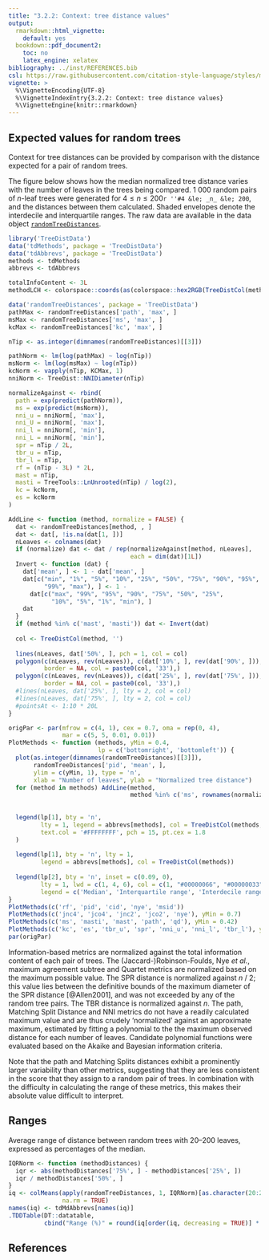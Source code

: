 ```yaml
---
title: "3.2.2: Context: tree distance values"
output: 
  rmarkdown::html_vignette:
    default: yes
  bookdown::pdf_document2:
    toc: no
    latex_engine: xelatex
bibliography: ../inst/REFERENCES.bib
csl: https://raw.githubusercontent.com/citation-style-language/styles/master/apa-old-doi-prefix.csl
vignette: >
  %\VignetteEncoding{UTF-8}
  %\VignetteIndexEntry{3.2.2: Context: tree distance values}
  %\VignetteEngine{knitr::rmarkdown}
---
```


## Expected values for random trees

Context for tree distances can be provided by comparison with the
distance expected for a pair of random trees. 

The figure below shows how the median normalized tree distance varies with the 
number of leaves in the trees being compared.
1&nbsp;000 random pairs of _n_-leaf trees were generated for
$4 \leq n \leq 200$`r ''#4 &le; _n_ &le; 200`,
and the distances between them calculated.
Shaded envelopes denote the interdecile and interquartile ranges.
The raw data are available in the data object [`randomTreeDistances`](../reference/randomTreeDistances.html).

```R
library('TreeDistData')
data('tdMethods', package = 'TreeDistData')
data('tdAbbrevs', package = 'TreeDistData')
methods <- tdMethods
abbrevs <- tdAbbrevs

totalInfoContent <- 3L
methodLCH <- colorspace::coords(as(colorspace::hex2RGB(TreeDistCol(methods)), 'polarLUV'))

data('randomTreeDistances', package = 'TreeDistData')
pathMax <- randomTreeDistances['path', 'max', ]
msMax <- randomTreeDistances['ms', 'max', ]
kcMax <- randomTreeDistances['kc', 'max', ]

nTip <- as.integer(dimnames(randomTreeDistances)[[3]])

pathNorm <- lm(log(pathMax) ~ log(nTip))
msNorm <- lm(log(msMax) ~ log(nTip))
kcNorm <- vapply(nTip, KCMax, 1)
nniNorm <- TreeDist::NNIDiameter(nTip)

normalizeAgainst <- rbind(
  path = exp(predict(pathNorm)),
  ms = exp(predict(msNorm)),
  nni_u = nniNorm[, 'max'],
  nni_U = nniNorm[, 'max'],
  nni_l = nniNorm[, 'min'],
  nni_L = nniNorm[, 'min'],
  spr = nTip / 2L,
  tbr_u = nTip,
  tbr_l = nTip,
  rf = (nTip - 3L) * 2L,
  mast = nTip,
  masti = TreeTools::LnUnrooted(nTip) / log(2),
  kc = kcNorm,
  es = kcNorm
)

AddLine <- function (method, normalize = FALSE) {
  dat <- randomTreeDistances[method, , ]
  dat <- dat[, !is.na(dat[1, ])]
  nLeaves <- colnames(dat)
  if (normalize) dat <- dat / rep(normalizeAgainst[method, nLeaves],
                                  each = dim(dat)[1L])
  Invert <- function (dat) {
    dat['mean', ] <- 1 - dat['mean', ]
    dat[c("min", "1%", "5%", "10%", "25%", "50%", "75%", "90%", "95%", 
          "99%", "max"), ] <- 1 - 
      dat[c("max", "99%", "95%", "90%", "75%", "50%", "25%", 
            "10%", "5%", "1%", "min"), ]
    dat
  }
  if (method %in% c('mast', 'masti')) dat <- Invert(dat)
  
  col <- TreeDistCol(method, '')
  
  lines(nLeaves, dat['50%', ], pch = 1, col = col)
  polygon(c(nLeaves, rev(nLeaves)), c(dat['10%', ], rev(dat['90%', ])),
          border = NA, col = paste0(col, '33'),)
  polygon(c(nLeaves, rev(nLeaves)), c(dat['25%', ], rev(dat['75%', ])),
          border = NA, col = paste0(col, '33'),)
  #lines(nLeaves, dat['25%', ], lty = 2, col = col)
  #lines(nLeaves, dat['75%', ], lty = 2, col = col)
  #pointsAt <- 1:10 * 20L
}
```

```R
origPar <- par(mfrow = c(4, 1), cex = 0.7, oma = rep(0, 4), 
               mar = c(5, 5, 0.01, 0.01))
PlotMethods <- function (methods, yMin = 0.4,
                         lp = c('bottomright', 'bottomleft')) {
  plot(as.integer(dimnames(randomTreeDistances)[[3]]),
       randomTreeDistances['pid', 'mean', ],
       ylim = c(yMin, 1), type = 'n',
       xlab = "Number of leaves", ylab = "Normalized tree distance")
  for (method in methods) AddLine(method, 
                                  method %in% c('ms', rownames(normalizeAgainst)))
  
  
  legend(lp[1], bty = 'n',
         lty = 1, legend = abbrevs[methods], col = TreeDistCol(methods, 44),
         text.col = '#FFFFFFFF', pch = 15, pt.cex = 1.8
  )
  
  legend(lp[1], bty = 'n', lty = 1, 
         legend = abbrevs[methods], col = TreeDistCol(methods))
  
  legend(lp[2], bty = 'n', inset = c(0.09, 0),
         lty = 1, lwd = c(1, 4, 6), col = c(1, "#00000066", "#00000033"),
         legend = c('Median', 'Interquartile range', 'Interdecile range'))
}
PlotMethods(c('rf', 'pid', 'cid', 'nye', 'msid'))
PlotMethods(c('jnc4', 'jco4', 'jnc2', 'jco2', 'nye'), yMin = 0.7)
PlotMethods(c('ms', 'masti', 'mast', 'path', 'qd'), yMin = 0.42)
PlotMethods(c('kc', 'es', 'tbr_u', 'spr', 'nni_u', 'nni_l', 'tbr_l'), yMin = 0.13)
par(origPar)
```


Information-based metrics are normalized against the total information content 
of each pair of trees. 
The (Jaccard-)Robinson-Foulds, Nye _et al._, maximum agreement subtree and 
Quartet metrics are normalized based on the maximum possible value. 
The SPR distance is normalized against _n_ / 2; this value lies between the 
definitive bounds of the maximum diameter of the SPR distance [@Allen2001],
and was not exceeded by any of the random tree pairs.  The TBR distance is 
normalized against _n_.
The path, Matching Split Distance and NNI metrics do not have a readily
calculated maximum value and are thus crudely 'normalized' against an
approximate maximum, estimated by fitting a polynomial to the the maximum 
observed distance for each number of leaves.  Candidate polynomial functions
were evaluated based on the Akaike and Bayesian information criteria.

Note that the path and Matching Splits distances exhibit a prominently larger 
variability than other metrics, suggesting that they are less consistent in the
score that they assign to a random pair of trees.  In combination with the 
difficulty in calculating the range of these metrics, this makes their 
absolute value difficult to interpret.

## Ranges

Average range of distance between random trees with 20&ndash;200 leaves, 
expressed as percentages of the median.

```R
IQRNorm <- function (methodDistances) {
  iqr <- abs(methodDistances['75%', ] - methodDistances['25%', ])
  iqr / methodDistances['50%', ]
}
iq <- colMeans(apply(randomTreeDistances, 1, IQRNorm)[as.character(20:200), ], 
               na.rm = TRUE)
names(iq) <- tdMdAbbrevs[names(iq)]
.TDDTable(DT::datatable, 
          cbind("Range (%)" = round(iq[order(iq, decreasing = TRUE)] * 100, 1)))
```

## References
